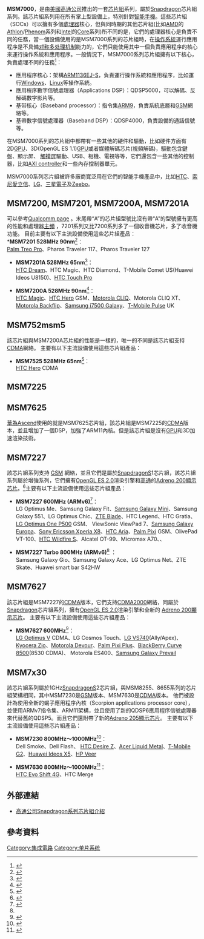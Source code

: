 '''MSM7000'''，是由[[美國|美國]][[高通|高通公司]]推出的一套[[芯片組|芯片組]]系列，屬於[[Snapdragon|Snapdragon]]芯片組系列。該芯片組系列用在所有掌上型設備上，特別針對[[智能手機|智能手機]]。這些芯片組（SOCs）可以擁有多個[[處理器|處理器]]核心，但與同時期的其他芯片組(比如[[AMD|AMD]]的[[Athlon|Athlon]]/[[Phenom|Phenom]]系列和[[Intel|Intel]]的[[Core|Core]]系列)所不同的是，它們的處理器核心是負責不同的任務，當一個設備使用的是MSM7000系列的芯片組時，在[[操作系統|操作系統]]運行應用程序是不具備[[对称多处理机制|对称多处理机制]]能力的，它們只能使用其中一個負責應用程序的核心來運行操作系統和應用程序。一般情況下，MSM7000系列芯片組擁有以下核心，負責處理不同的任務<ref>{{cite web |url=http://www.datasheetpro.com/268119_download_MSM7200A_datasheet.html |title=存档副本 |accessdate=2008-10-16 |deadurl=yes |archiveurl=https://web.archive.org/web/20081021215719/http://www.datasheetpro.com/268119_download_MSM7200A_datasheet.html |archivedate=2008-10-21 }}</ref>：<br>

* 應用程序核心：架構[[ARM11|ARM1136EJ-S]]，負責運行操作系統和應用程序，比如運行[[Windows_Mobile|Windows]]、[[Linux|Linux]]等操作系統。
* 應用程序數字信號處理器（Applications DSP）：QDSP5000，可以解碼、反解碼數字影片等。
* 基带核心（Baseband processor）：指令集[[ARM9|ARM9]]，負責系統底層和[[GSM|GSM]]網絡等。
* 基帶數字信號處理器（Baseband DSP）：QDSP4000，負責設備的通話信號等。

在MSM7000系列的芯片組中都帶有一些其他的硬件和驅動，比如硬件方面有2D[[GPU|GPU]]、3D(OpenGL ES 1.1)[[GPU|GPU]]或者媒體解碼芯片(視頻解碼)，驅動包含鍵盤、顯示屏、 [[觸摸屏|觸摸屏]]驅動、USB、相機、電視等等，它們還包含一些其他的控制器，比如[[Advanced_Microcontroller_Bus_Architecture#Advanced_eXtensible_Interface_.28AXI.29|AXI controller]]和一些內存控制器單元。

MSM7000系列芯片組被許多廠商寬泛用在它們的智能手機產品中，比如[[HTC|HTC]]、[[索尼愛立信|索尼愛立信]]、[[LG|LG]]、[[三星電子|三星電子]]及[[Zeebo|Zeebo]]。

==MSM7200, MSM7201, MSM7200A, MSM7201A==
可以參考[http://www.qctconnect.com/products/msm_7201.html Qualcomm page] {{Wayback|url=http://www.qctconnect.com/products/msm_7201.html |date=20100515012208 }}。末尾帶“A”的芯片組型號比沒有帶“A”的型號擁有更高的性能和處理器[[主頻|主頻]] ，7201系列又比7200系列多了一個收音機芯片，多了收音機功能。
目前主要有以下主流設備使用這些芯片組產品：<br>
*'''MSM7201 528MHz 90nm'''<ref>{{Cite web |url=http://pdadb.net/index.php?m=cpu&id=a7201&c=qualcomm_msm7201 |title=存档副本 |accessdate=2011-10-21 |archive-date=2016-03-04 |archive-url=https://web.archive.org/web/20160304081956/http://pdadb.net/index.php?m=cpu&id=a7201&c=qualcomm_msm7201 |dead-url=no }}</ref>：<br>[[Palm_Treo_Pro|Palm Treo Pro]]、Pharos Traveler 117、Pharos Traveler 127

*'''MSM7201A 528MHz 65nm'''<ref>{{Cite web |url=http://pdadb.net/index.php?m=cpu&id=a7201a&c=qualcomm_msm7201a |title=存档副本 |accessdate=2011-10-21 |archive-date=2016-06-18 |archive-url=https://web.archive.org/web/20160618043102/http://pdadb.net/index.php?m=cpu&id=a7201a&c=qualcomm_msm7201a |dead-url=no }}</ref>：<br>[[HTC_Dream|HTC Dream]]、HTC Magic、HTC Diamond、T-Mobile Comet US(Huawei Ideos U8150)、[[HTC_Touch_Pro|HTC Touch Pro]]

*'''MSM7200A 528MHz 90nm'''<ref>{{Cite web |url=http://pdadb.net/index.php?m=cpu&id=a7200a&c=qualcomm_msm7200a |title=存档副本 |accessdate=2011-10-21 |archive-date=2016-10-15 |archive-url=https://web.archive.org/web/20161015183738/http://pdadb.net/index.php?m=cpu&id=a7200a&c=qualcomm_msm7200a |dead-url=no }}</ref>：<br>[[HTC_Magic|HTC Magic]]、[[HTC_Hero|HTC Hero]] GSM、[[Motorola_CLIQ|Motorola CLIQ]]、Motorola CLIQ XT、[[Motorola_Backflip|Motorola Backflip]]、[[Samsung_i7500_Galaxy|Samsung i7500 Galaxy]]、[[T-Mobile_Pulse|T-Mobile Pulse]] UK

==MSM752msm5==
該芯片組與MSM7200A芯片組的性能是一樣的，唯一的不同是該芯片組支持[[CDMA|CDMA]]網絡。
主要有以下主流設備使用這些芯片組產品：<br>

*'''MSM7525 528MHz 65nm'''<ref>{{Cite web |url=http://pdadb.net/index.php?m=cpu&id=a7525a&c=qualcomm_msm7525 |title=存档副本 |accessdate=2011-10-21 |archive-date=2016-03-05 |archive-url=https://web.archive.org/web/20160305014257/http://pdadb.net/index.php?m=cpu&id=a7525a&c=qualcomm_msm7525 |dead-url=no }}</ref>：<br>[[HTC_Hero|HTC Hero]] CDMA

==MSM7225==
{{main|高通MSM7225}}

==MSM7625==
[[華為|華為]]Ascend使用的就是MSM7625芯片組，該芯片組是MSM7225的[[CDMA|CDMA]]版本，並且增加了一個DSP，加強了ARM11內核。但是該芯片組是沒有[[GPU|GPU]]和3D加速渲染技術。

==MSM7227==
{{main|高通MSM7227}}
該芯片組系列支持 [[GSM|GSM]] 網絡，並且它們是屬於[[Snapdragon|Snapdragon]]S1芯片組，該芯片組系列屬於增強系列，它們擁有[[OpenGL_ES|OpenGL ES 2.0]]渲染引擎和[[高通|高通]]的[[Imageon|Adreno 200]][[GPU|顯示芯片]]。<ref name="The Huawei Ascend M860 uses a MSM7625">{{cite web | url=http://code.lardcave.net/entries/2011/01/25/202115/ | title=Huawei M860 | accessdate=Jul 13, 2011 | archive-date=2016-03-04 | archive-url=https://web.archive.org/web/20160304083930/http://code.lardcave.net/entries/2011/01/25/202115/ | dead-url=no }}</ref>主要有以下主流設備使用這些芯片組產品：
*'''MSM7227 600MHz (ARMv6)'''<ref name="pdadb.net Qualcomm MSM7227 Spec">{{cite web | url=http://pdadb.net/index.php?m=cpu&id=a7227&c=qualcomm_msm7227 | title=Qualcomm MSM7227 Spec | accessdate=Jul 13, 2011 | archive-date=2012-03-13 | archive-url=https://www.webcitation.org/667ooM6DX?url=http://pdadb.net/index.php?m=cpu | dead-url=no }}</ref>：<br> LG Optimus Me、Samsung Galaxy Fit、[[三星_Galaxy_Mini|Samsung Galaxy Mini]]、Samsung Galaxy 551、LG Optimus Chic、[[ZTE_Blade|ZTE Blade]]、HTC Legend、HTC Gratia、[[LG_Optimus_One_P500|LG Optimus One P500]] GSM、 ViewSonic ViewPad 7、[[Samsung_Galaxy_Europa|Samsung Galaxy Europa]]、[[Sony_Ericsson_Xperia_X8|Sony Ericsson Xperia X8]]、[[HTC_Aria|HTC Aria]]、[[Palm_Pixi|Palm Pixi]] GSM、OlivePad VT-100、[[HTC_Wildfire_S|HTC Wildfire S]]、Alcatel OT-99、Micromax A70、{{link-ja|LG Optimus chat L-04C|L-04C}}、{{link-ja|Huawei Pocket WiFi S II S41HW|S41HW}}

*'''MSM7227 Turbo 800MHz (ARMv6)'''<ref name="pdadb.net Qualcomm MSM7227 Spec" /> ：<br>Samsung Galaxy Gio、Samsung Galaxy Ace、LG Optimus Net、ZTE Skate、Huawei smart bar S42HW

==MSM7627==
該芯片組是MSM7227的[[CDMA|CDMA]]版本，它們支持[[CDMA2000|CDMA2000]]網絡，同屬於[[Snapdragon|Snapdragon]]芯片組系列，擁有[[OpenGL_ES|OpenGL ES 2.0]]渲染引擎和全新的 [[Imageon|Adreno 200]][[GPU|顯示芯片]]。
主要有以下主流設備使用這些芯片組產品：<br>

*'''MSM7627 600MHz'''<ref>{{Cite web |url=http://pdadb.net/index.php?m=cpu&id=a7627&c=qualcomm_msm7627 |title=存档副本 |accessdate=2011-10-21 |archive-date=2016-08-28 |archive-url=https://web.archive.org/web/20160828044644/http://pdadb.net/index.php?m=cpu&id=a7627&c=qualcomm_msm7627 |dead-url=no }}</ref>：<br>[[LG_Optimus_V|LG Optimus V]] CDMA、LG Cosmos Touch、[[LG_VS740|LG VS740]](Ally/Apex)、[[Kyocera_Zio|Kyocera Zio]]、[[Motorola_Devour|Motorola Devour]]、[[Palm_Pixi_Plus|Palm Pixi Plus]]、[[BlackBerry_Curve_8500|BlackBerry Curve 8500]](8530 CDMA)、 Motorola ES400、[[Samsung_Galaxy_Prevail|Samsung Galaxy Prevail]]

==MSM7x30==
該芯片組系列屬於1GHz[[Snapdragon|Snapdragon]]S2芯片組，與MSM8255、8655系列的芯片組架構相同，其中MSM7230是[[GSM|GSM]]版本、MSM7630是[[CDMA|CDMA]]版本。 
他們被設計為使用全新的蝎子應用程序內核（Scorpion applications processor core），並使用ARMv7指令集、ARM11架構，並且使用了新的QDSP6應用程序信號處理器來代替舊的QDSP5。而且它們還附帶了新的[[Imageon|Adreno 205]][[GPU|顯示芯片]]。
主要有以下主流設備使用這些芯片組產品：<br>

*'''MSM7230 800MHz～1000MHz'''<ref>{{Cite web |url=http://pdadb.net/index.php?m=cpu&id=a7230&c=qualcomm_msm7230 |title=存档副本 |accessdate=2011-10-21 |archive-date=2012-05-12 |archive-url=https://www.webcitation.org/67aokd4Zg?url=http://pdadb.net/index.php?m=cpu |dead-url=no }}</ref>：<br>Dell Smoke、Dell Flash、 [[HTC_Desire_Z|HTC Desire Z]]、[[Acer_Liquid_A1#Acer_Liquid_MT|Acer Liquid Metal]]、[[T-Mobile_G2|T-Mobile G2]]、[[Huawei_Ideos_X5|Huawei Ideos X5]]、[[HP_Veer|HP Veer]]

*'''MSM7630 800MHz～1000MHz'''<ref>{{Cite web |url=http://pdadb.net/index.php?m=cpu&id=a7630&c=qualcomm_msm7630 |title=存档副本 |accessdate=2011-10-21 |archive-date=2016-03-05 |archive-url=https://web.archive.org/web/20160305005855/http://pdadb.net/index.php?m=cpu&id=a7630&c=qualcomm_msm7630 |dead-url=no }}</ref>：<br>[[HTC_Evo_Shift_4G|HTC Evo Shift 4G]]、HTC Merge

==外部連結==
*[http://www.qualcomm.com/snapdragon/processors 高通公司Snapdragon系列芯片組介紹] {{Wayback|url=http://www.qualcomm.com/snapdragon/processors |date=20140703222636 }}

==參考資料==
<references/>
[[Category:集成電路|Category:集成電路]]
[[Category:单片系统|Category:单片系统]]